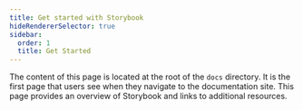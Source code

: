```yaml
---
title: Get started with Storybook
hideRendererSelector: true
sidebar:
  order: 1
  title: Get Started
---
```


The content of this page is located at the root of the `docs` directory. It is the first page that users see when they navigate to the documentation site. This page provides an overview of Storybook and links to additional resources.